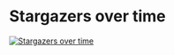 
<Meta title="Getting Started/Reporting" id="getting-started-reporting" />

# Stargazers over time

[![Stargazers over time](https://starchart.cc/jbetancur/react-data-table-component-br.svg)](https://starchart.cc/jbetancur/react-data-table-component-br)
